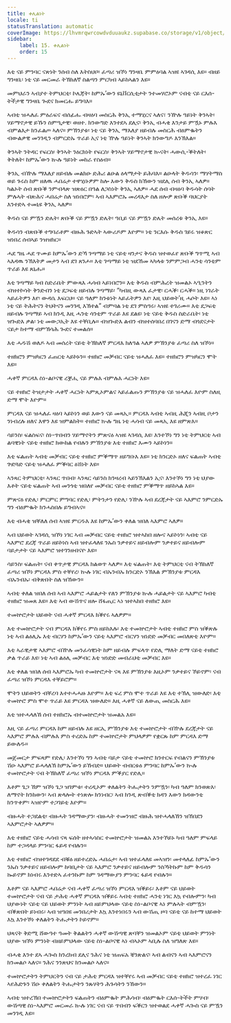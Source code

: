 ```yaml
---
title: ቀሊልነት
locale: ti
statusTranslation: automatic
coverImage: https://lhvmrqwrcowdvduuaukz.supabase.co/storage/v1/object/public/strapi-uploads/small_cover-educacion-fundamental.webp-2d51a7828a2b1309555be27f7e2a61a0.webp
sidebar:
    label: 15. ቀሊልነት
    order: 15
---
```

እቲ ናይ ምንባር ናጽነት ንሰብ ስለ እትስህቦ፡ ፈጣሪ ዝኾነ ግንዛቤ ምምዕባል ኣዝዩ ኣገዳሲ እዩ። ብዘይ ግንዛቤ፡ ነቲ ናይ መርመራ ትኽክለኛ ስልጣን ምርካብ ኣይከኣልን እዩ።

መምህራን ኣብያተ ትምህርቲ፡ ኮሌጃት፡ ከምኡ’ውን ዩኒቨርሲቲታት ንተመሃሮኦም ናብቲ ናይ ርእሰ-ትችታዊ ግንዛቤ ጐደና ክመርሑ ይግባእ።

ኣብቲ ዝሓለፈ ምዕራፍና ብሰፊሑ ብዛዕባ መስርሕ ቅንኢ ተማሂርና ኣለና፣ ንዅሉ ዓይነት ቅንኣት፡ ሃይማኖታዊ ይኹን ስምዒታዊ፡ ወዘተ. ክንውግድ እንተደኣ ደሊና፡ ቅንኢ ብሓቂ እንታይ ምዃኑ ምሉእ ብምልእታ ክንፈልጦ ኣለና። ምኽንያቱ፡ ነቲ ናይ ቅንኢ ማእለያ ዘይብሉ መስርሕ ብዕምቈትን ብውልቃዊ መንገዲን ብምርድኡ ጥራይ ኢና ነቲ ዅሉ ዓይነት ቅንኣት ክንውግዶ እንኽእል።

ቅንኣት ንትዳር የፍርስ፡ ቅንኣት ንዕርክነት የፍርስ፡ ቅንኣት ሃይማኖታዊ ኲናት፡ ሓውሲ-ቕትለት፡ ቅትለት፡ ከምኡ’ውን ኲሉ ዓይነት መከራ የስዕብ።

ቅንኢ ብዅሉ ማእለያ ዘይብሉ መልክዑ ድሕሪ ልዑል ዕላማታት ይሕባእ። ልዑላት ቅዱሳን፡ ማሃትማስ ወይ ጉሩስ ከም ዘለዉ ሓበሬታ ተዋሂቡዎም ከሎ እውን ቅዱስ ክኸውን ዝደሊ ሰብ ቅንኢ ኣለዎ። ካልኦት ሰብ ጽቡቕ ንምብላጽ ዝጽዕር በዓል ለጋስነት ቅንኢ ኣለዎ። ሓደ ሰብ ብዛዕባ ቅዱሳት ሰባት ምሉኣት ብጽሕና ሓበሬታ ስለ ዝነበሮም፡ ኣብ ኣእምሮኡ መረዳእታ ስለ ዘሎዎ ጽቡቕ ባህርያት እንተድኣ ተመኒዩ ቅንኢ ኣለዎ።

ቅዱስ ናይ ምዃን ድሌት፡ ጽቡቕ ናይ ምዃን ድሌት፡ ዓቢይ ናይ ምዃን ድሌት መሰረቱ ቅንኢ እዩ።

ቅዱሳን ብጽቡቕ ተግባራቶም ብዙሕ ጉድኣት ኣውሪዶም እዮም። ነቲ ንርእሱ ቅዱስ ገይሩ ዝቆጽር ዝነበረ ሰብኣይ ንዝዝክር።

ሓደ ግዜ ሓደ ጥሙይ ከምኡ’ውን ድኻ ገጣማይ ነቲ ናይቲ ዛንታና ቅዱስ ዝተወፈየ ጽቡቕ ግጥሚ ኣብ ኣእዳዉ ንኽእትዎ መታን ኣብ ደገ ጸንሖ። እቲ ገጣማይ ነቲ ዝደኸመ ኣካላቱ ንምምጋብ ሓንቲ ሳንቲም ጥራይ እዩ ጸኒሑ።

እቲ ገጣማይ ካብ ስድራቤት ምውጻእ ሓሳብ ኣይነበሮን። እቲ ቅዱስ ብምሕረት ዝመልኦ ኣዒንትን ብዝተኮሳት ቅንድብን ነቲ ደጋፍቲ ዘይብሉ ገጣማይ፡ “ካብዚ ውጻእ ፈታዊ፡ ርሓቕ፡ ርሓቕ። ነዚ ነገራት ኣይፈትዎን እየ፡ ውዳሴ እፍርህ። ናይ ዓለም ከንቱነት ኣይፈትዎን እየ፡ እዚ ህይወት’ዚ ሓሶት እዩ። ኣነ ነቲ ናይ ትሕትናን ትህትናን መንገዲ እኽተል” ብምባል ነቲ ደገ ምስዓሩ፡ ኣዝዩ ተገሪሙ። እቲ ደጋፍቲ ዘይብሉ ገጣማይ ኣብ ክንዲ እዚ ሓንቲ ሳንቲም ጥራይ እዩ ደልዩ፡ ነቲ ናይቲ ቅዱስ ስድራቤት፡ ነቲ ዝጐድእ ቃል፡ ነቲ መውጋኢት እዩ ተቐቢሉ። ብዝጐድእ ልብን ብዝተሰባበረ በገናን ድማ ብጎደናታት ናይታ ከተማ ብምኽሳሕ ጐደና ተመልሰ።

እቲ ሓዱሽ ወለዶ ኣብ መሰረት ናይቲ ትኽክለኛ ምርዳእ ክለዓል ኣለዎ ምኽንያቱ ፈጣሪ ስለ ዝኾነ።

ተዘክሮን ምዝካርን ፈጠርቲ ኣይኮኑን። ተዘክሮ መቓብር ናይቲ ዝሓለፈ እዩ። ተዘክሮን ምዝካርን ሞት እዩ።

ሓቀኛ ምርዳእ ስነ-ልቦናዊ ረቛሒ ናይ ምሉእ ብምሉእ ሓርነት እዩ።

ናይ ተዘክሮ ትዝታታት ሓቀኛ ሓርነት ኣምጺኦምልና ኣይፈልጡን ምኽንያቱ ናይ ዝሓለፈ እዮም ስለዚ ድማ ሞት እዮም።

ምርዳእ ናይ ዝሓለፈ ዛዕባ ኣይኮነን ወይ እውን ናይ መጻኢ። ምርዳእ ኣብቲ ኣብዚ ሕጂን ኣብዚ ቦታን ንነብረሉ ዘለና እዋን እዩ ዝምልከት። ተዘክሮ ኲሉ ግዜ ነቲ ሓሳብ ናይ መጻኢ እዩ ዘምጽእ።

ሳይንስ፡ ፍልስፍና፡ ስነ-ጥበብን ሃይማኖትን ምጽናዕ ኣዝዩ ኣገዳሲ እዩ፡ እንተኾነ ግን ነቲ ትምህርቲ ኣብ ልባዊነት ናይቲ ተዘክሮ ክውከል የብሉን ምኽንያቱ እቲ ተዘክሮ እሙን ኣይኮነን።

እቲ ፍልጠት ኣብቲ መቓብር ናይቲ ተዘክሮ ምቕማጥ ዘይግቡእ እዩ። ነቲ ክንርድኦ ዘለና ፍልጠት ኣብቲ ጕድጓድ ናይቲ ዝሓለፈ ምቕባር ዕሽነት እዩ።

ኣንጻር ትምህርቲ፡ ኣንጻር ጥበብ፡ ኣንጻር ሳይንስ ክንዛረብ ኣይንኽእልን ኢና፡ እንተኾነ ግን ነቲ ህያው እቶት ናይቲ ፍልጠት ኣብ መንጎቲ ዝበለየ መቓብር ናይቲ ተዘክሮ ምቕማጥ ዘይከኣል እዩ።

ምጽናዕ የድሊ፡ ምርምር ምግባር የድሊ፡ ምትንታን የድሊ፡ ንዅሉ ኣብ ደረጃታት ናይ ኣእምሮ ንምርድኡ ግን ብዕምቈት ክንሓስበሉ ይግብኣና።

እቲ ብሓቂ ዝቐለለ ሰብ ኣዝዩ ምርዱእ እዩ ከምኡ’ውን ቀለል ዝበለ ኣእምሮ ኣለዎ።

ኣብ ህይወት ኣገዳሲ ዝኾነ ነገር ኣብ መቓብር ናይቲ ተዘክሮ ዝተኣከበ ዘሎና ኣይኮነን፡ ኣብቲ ናይ ኣእምሮ ደረጃ ጥራይ ዘይኮነስ ኣብ ዝተፈላለዩ ንኡስ ንቃተይና ዘይብሎም ንቃተይና ዘይብሎም ባይታታት ናይ ኣእምሮ ዝተገንዘብናዮ እዩ።

ሳይንስ፡ ፍልጠት፡ ናብ ቀጥታዊ ምርዳእ ክልወጥ ኣለዎ። እቲ ፍልጠት፡ እቲ ትምህርቲ ናብ ትኽክለኛ ፈጣሪ ዝኾነ ምርዳእ ምስ ተቐየረ፡ ኲሉ ነገር ብኡንብኡ ክንርድኦ ንኽእል ምኽንያቱ ምርዳእ ብኡንብኡ፡ ብቅጽበት ስለ ዝኸውን።

ኣብቲ ቀለል ዝበለ ሰብ ኣብ ኣእምሮ ሓይልታት የለን ምኽንያቱ ኲሉ ሓይልታት ናይ ኣእምሮ ካብቲ ተዘክሮ ዝመጸ እዩ። እቲ ኣብ ውሽጥና ዘሎ ሸፋጢር ኣነ ዝተኣከበ ተዘክሮ እዩ።

ተመኵሮታት ህይወት ናብ ሓቀኛ ምርዳእ ክቕየሩ ኣለዎም።

እቲ ተመኵሮታት ናብ ምርዳእ ክቕየሩ ምስ ዘይክእሉ፡ እቲ ተመኵሮታት ኣብቲ ተዘክሮ ምስ ዝቕጽሉ ነቲ ኣብ ልዕሊኡ እቲ ብርሃን ከምኡ’ውን ናይቲ ኣእምሮ ብርሃን ዝነድድ መቓብር መበለጽቲ እዮም።

እቲ ኣራዊታዊ ኣእምሮ ብዅሉ መንፈሳዊነት ከም ዘይብሉ ምፍላጥ የድሊ ማለት ድማ ናይቲ ተዘክሮ ቃል ጥራይ እዩ፡ ነቲ ኣብ ልዕሊ መቓብር እቲ ዝነድድ መብራህቲ መቓብር እዩ።

እቲ ቀለል ዝበለ ሰብ ኣእምሮኡ ካብ ተመኵሮታት ናጻ እዩ ምኽንያቱ እዚኦም ንቃተይና ኾይኖም፡ ናብ ፈጣሪ ዝኾነ ምርዳእ ተቐይሮም።

ሞትን ህይወትን ብቐረባ እተተሓሓዙ እዮም። እቲ ፍረ ምስ ሞተ ጥራይ እዩ እቲ ተኽሊ ዝውለድ፡ እቲ ተመኵሮ ምስ ሞተ ጥራይ እዩ ምርዳእ ዝውለድ። እዚ ሓቀኛ ናይ ለውጢ መስርሕ እዩ።

እቲ ዝተሓላለኸ ሰብ ተዘክሮኡ ብተመኵሮታት ዝመልአ እዩ።

እዚ ናይ ፈጣሪ ምርዳእ ከም ዘይብሉ እዩ ዘርኢ ምኽንያቱ እቲ ተመኵሮታት ብዅሉ ደረጃታት ናይ ኣእምሮ ምሉእ ብምሉእ ምስ ተረድኡ ከም ተመኵሮታት ምህላዎም የቋርጹ ከም ምርዳእ ድማ ይውለዱ።

መጀመርታ ምፍጻም የድሊ፡ እንተኾነ ግን ኣብቲ ባይታ ናይቲ ተመኵሮ ክንተርፍ የብልናን ምኽንያቱ ሽዑ ኣእምሮ ይሓላለኽ ከምኡ’ውን ይኸብድ። ህይወት ብብርቱዕ ምንባር ከምኡ’ውን ኲሉ ተመኵሮታት ናብ ትኽክለኛ ፈጣሪ ዝኾነ ምርዳእ ምቕያር የድሊ።

እቶም ጌጋ ኸም ዝኾነ ጌጋ ዝገምቱ፡ ተረዲኦም ቀለልትን ትሑታትን ንምዃን፡ ካብ ዓለም ክንወጽእ፡ ለማኖት ክንከውን፡ ኣብ ጽላሎት ተነጽሎ ክንነብር፡ ኣብ ክንዲ ጽብቕቲ ክዳን እውን ክዳውንቲ ክንጥቀም፡ ኣዝዮም ተጋገይቲ እዮም።

ብዙሓት ተጋደልቲ፡ ብዙሓት ገዳማውያን፡ ብዙሓት ተመንዝሮ ብዙሕ ዝተሓላለኸን ዝኸበደን ኣእምሮታት ኣለዎም።

እቲ ተዘክሮ ናይቲ ሓሳብ ናጻ ፍሰት ዘተኣሳስር ተመኵሮታት ዝመልአ እንተኾይኑ ካብ ዓለም ምፍላይ ከም ተጋዳላይ ምንባር ፋይዳ የብሉን።

እቲ ተዘክሮ ብዝተገዳደደ ብቑዕ ዘይተረድኡ ሓበሬታ፡ ኣብ ዝተፈላለዩ መኣዝን፡ መተላለፊ ከምኡ’ውን ንኡስ ንቃተይና ዘይብሎም ከባቢታት ናይ ኣእምሮ ንቃተይና ዘይብሎም ንስኻትኩም ከም ቅዱሳን ኰይኖም ክነብሩ እንተድኣ ፈተንኩም ከም ገዳማውያን ምንባር ፋይዳ የብሉን።

እቶም ናይ ኣእምሮ ሓበሬታ ናብ ሓቀኛ ፈጣሪ ዝኾነ ምርዳእ ዝቕይሩ፡ እቶም ናይ ህይወት ተመኵሮታት ናብ ናይ ታሕቲ ሓቀኛ ምርዳእ ዝቕይሩ ኣብቲ ተዘክሮ ሓንቲ ነገር እኳ የብሎምን፡ ካብ ህያውነት ናይቲ ናይ ህይወት ምንነት ኣብ ዘይምህላው ናይቲ ስነ-ልቦናዊ ኣነ ምሉኣት ብምዃን፡ ብቕጽበት ይነብሩ፡ ኣብ ዝዓበዩ መንበሪታት እኳ እንተነበሩን ኣብ ውሽጢ ዞባ ናይቲ ናይ ከተማ ህይወት እኳ እንተኾነ ቀለልትን ትሑታትን ኮይኖም።

ህጻናት ቅድሚ ሸውዓተ ዓመት ቅልልትን ሓቀኛ ውሽጣዊ ጽባቐን ዝመልኦም ናይቲ ህይወት ምንነት ህያው ዝኾነ ምንነት ብዘይምህላው ናይቲ ስነ-ልቦናዊ ኣነ ብኣኦም ኣቢሉ ስለ ዝግለጽ እዩ።

ብሓቂ እንተ ደኣ ሓጐስ ክንረክብ ደሊና ንሕና ነቲ ዝጠፍአ ቔንጽልና፡ ኣብ ልብናን ኣብ ኣእምሮናን ክንመልሶ ኣለና። ንሕና ንንጽህና ክንመልሶ ኣለና።

ተመኵሮታትን ትምህርትን ናብ ናይ ታሕቲ ምርዳእ ዝተቐየሩ ኣብ መቓብር ናይቲ ተዘክሮ ዝተረፈ ነገር ኣየሕድጉን ሽዑ ቀለልትን ትሑታትን ንጹሃትን ሕጉሳትን ንኸውን።

ኣብቲ ዝተረኽበ ተመኵሮታትን ፍልጠትን ብዕምቈት ምሕሳብ፡ ብዕምቈት ርእሰ-ትችት ምሃብ፡ ውሽጣዊ ስነ-ኣእምሮ መርመራ ኲሉ ነገር ናብ ናይ ጥበብን ፍቕርን ዝተወልደ ሓቀኛ ሓጐስ ናይ ምዃን መንገዲ እዩ።

